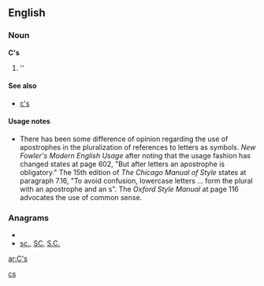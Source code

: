 {{also|Appendix:Variations of "cs"}}
==English==

===Noun===
'''C's'''

# ''{{plural of|[[C]]}}

====See also====
* [[c's]]

====Usage notes====
* There has been some difference of opinion regarding the use of apostrophes in the pluralization of references to letters as symbols.  ''New Fowler's Modern English Usage'' after noting that the usage fashion has changed states at page 602, "But after letters an apostrophe is obligatory."    The 15th edition of ''The Chicago Manual of Style'' states at paragraph 7.16, "To avoid confusion, lowercase letters ... form the plural with an apostrophe and an s".  The ''Oxford Style Manual'' at page 116 advocates the use of common sense.

===Anagrams===
* {{alphagram|cs}}
* [[sc.#English|sc.]], [[SC#English|SC]], [[S.C.#English|S.C.]]

[[Category:English terms spelled with '|cs]]

[[ar:C's]]